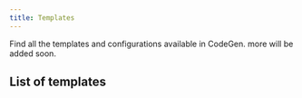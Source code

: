 ```yaml
---
title: Templates
---
```



Find all the templates and configurations available in CodeGen. more will be added soon.

## List of templates

<TemplatesList />

